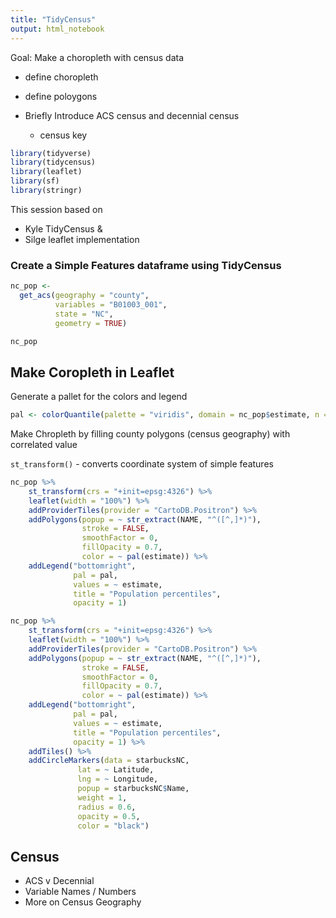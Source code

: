 ```yaml
---
title: "TidyCensus"
output: html_notebook
---
```



Goal:  Make a choropleth with census data

- define choropleth
- define poloygons
- Briefly Introduce ACS census and decennial census 

    - census key 



```r
library(tidyverse)
library(tidycensus)
library(leaflet)
library(sf)
library(stringr)
```


This session based on 

- Kyle TidyCensus
& 
- Silge leaflet implementation

### Create a Simple Features dataframe using TidyCensus
```r
nc_pop <- 
  get_acs(geography = "county",
          variables = "B01003_001",
          state = "NC",
          geometry = TRUE)

nc_pop
```




## Make Coropleth in Leaflet

Generate a pallet for the colors and legend

```r
pal <- colorQuantile(palette = "viridis", domain = nc_pop$estimate, n = 10)
```


Make Chropleth by filling county polygons (census geography) with correlated value

`st_transform()` - converts coordinate system of simple features

```r
nc_pop %>%
    st_transform(crs = "+init=epsg:4326") %>%
    leaflet(width = "100%") %>%
    addProviderTiles(provider = "CartoDB.Positron") %>%
    addPolygons(popup = ~ str_extract(NAME, "^([^,]*)"),
                stroke = FALSE,
                smoothFactor = 0,
                fillOpacity = 0.7,
                color = ~ pal(estimate)) %>%
    addLegend("bottomright", 
              pal = pal, 
              values = ~ estimate,
              title = "Population percentiles",
              opacity = 1)
```



```r
nc_pop %>%
    st_transform(crs = "+init=epsg:4326") %>%
    leaflet(width = "100%") %>%
    addProviderTiles(provider = "CartoDB.Positron") %>%
    addPolygons(popup = ~ str_extract(NAME, "^([^,]*)"),
                stroke = FALSE,
                smoothFactor = 0,
                fillOpacity = 0.7,
                color = ~ pal(estimate)) %>%
    addLegend("bottomright", 
              pal = pal, 
              values = ~ estimate,
              title = "Population percentiles",
              opacity = 1) %>% 
    addTiles() %>% 
    addCircleMarkers(data = starbucksNC, 
               lat = ~ Latitude, 
               lng = ~ Longitude, 
               popup = starbucksNC$Name,
               weight = 1,
               radius = 0.6,
               opacity = 0.5, 
               color = "black")
```

##  Census

- ACS v Decennial
- Variable Names / Numbers
- More on Census Geography


